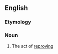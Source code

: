 ==English==

===Etymology===
{{suffix|en|reprove|al}}

===Noun===
{{en-noun}}

# The act of [[reprove|reproving]]